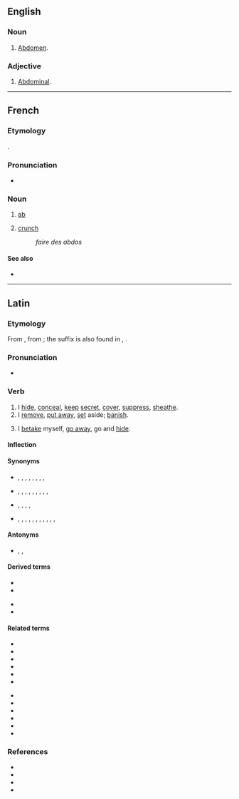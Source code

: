 {{also|Abdo}}
==English==

===Noun===
{{en-noun|-}}

# {{lb|en|medicine|colloquial}} [[abdomen|Abdomen]].
#: {{ux|en|CT chest '''abdo''' pelvis}}

===Adjective===
{{en-adj|-}}

# {{lb|en|medicine|colloquial}} [[abdominal|Abdominal]].
#: {{ux|en|'''abdo''' pain}}

----

==French==

===Etymology===
{{clipping|fr|abdominal}}.

===Pronunciation===
* {{fr-IPA}}

===Noun===
{{fr-noun|m}}

# {{lb|fr|informal|rare|_|in the singular}} [[ab]] {{gloss|abdominal muscle}}
# {{lb|fr|informal}} [[crunch]] {{gloss|abdominal exercise}}
#: ''faire des abdos''

====See also====
* {{l|fr|pec}}

----

==Latin==

===Etymology===
{{PIE root|la|dʰeh₁}}
From {{affix|la|ab-|*dō|t2=put}}, from {{etyl|ine-pro|la}} {{m|ine-pro|*dʰeh₁-||to put, place, set}}; the suffix is also found in {{m|la|crēdō}}, {{m|la|cedō}}.

===Pronunciation===
* {{la-IPA|abdō}}

===Verb===
{{la-verb|abdō|abdere|abdidī|abditum|conj=3}}

# I [[hide]], [[conceal]], [[keep]] [[secret]], [[cover]], [[suppress]], [[sheathe]].
# I [[remove]], [[put away]], [[set]] aside; [[banish]].
# {{lb|la|often with se}} I [[betake]] myself, [[go away]], go and [[hide]].

====Inflection====
{{la-conj-3rd|abd|abdid|abdit}}

====Synonyms====
* {{sense|banish}} {{l|la|ablego|ablēgō}}, {{l|la|depello|dēpellō}}, {{l|la|eximo|eximō}}, {{l|la|expello|expellō}}, {{l|la|extermino|exterminō}}, {{l|la|pello|pellō}}, {{l|la|proicio|prōiciō}}, {{l|la|relego|relēgō}}, {{l|la|submoveo|submoveō}}
* {{sense|conceal, hide}} {{l|la|abscondo|abscondō}}, {{l|la|celo|cēlō}}, {{l|la|contego|contegō}}, {{l|la|defodio|dēfodiō}}, {{l|la|dissimulo|dissimulō}}, {{l|la|occulto|occultō}}, {{l|la|operio|operiō}}, {{l|la|recondo|recondō}}, {{l|la|tego|tegō}}, {{l|la|velo|vēlō}}
* {{sense|go away}} {{l|la|abambulo|abambulō}}, {{l|la|abeo|abeō}}, {{l|la|abscedo|abscēdō}}, {{l|la|decedo|dēcēdō}}, {{l|la|discedo|discēdō}}
* {{sense|remove}} {{l|la|abduco|abdūcō}}, {{l|la|amando|āmandō}}, {{l|la|amolior|āmōlior}}, {{l|la|amoveo|āmoveō}}, {{l|la|aspello|aspellō}}, {{l|la|aufero|auferō}}, {{l|la|demoveo|dēmoveō}}, {{l|la|detraho|dētrahō}}, {{l|la|eximo|eximō}}, {{l|la|relego|relēgō}}, {{l|la|removeo|removeō}}, {{l|la|submoveo|submoveō}}

====Antonyms====
* {{sense|go away}} {{l|la|accedo|accēdō}}, {{l|la|adeo|adeō}}, {{l|la|advento|adventō}}

====Derived terms====
{{der-top}}
* {{l|la|abdite|abditē}}
* {{l|la|abditivus|abditīvus}}
{{der-mid}}
* {{l|la|abditum}}
* {{l|la|abditus}}
{{der-bottom}}

====Related terms====
{{top2}}
* {{l|la|addo|addō}}
* {{l|la|condo|condō}}
* {{l|la|dedo|dēdō}}
* {{l|la|dido|dīdō}}
* {{l|la|do|dō}}
* {{l|la|edo|ēdō}}
{{mid2}}
* {{l|la|indo|indō}}
* {{l|la|perdo|perdō}}
* {{l|la|prodo|prōdō}}
* {{l|la|reddo|reddō}}
* {{l|la|subdo|subdō}}
* {{l|la|trado|trādō}}
{{bottom}}

===References===
* {{R:L&S}}
* {{R:Elementary Lewis}}
* {{R:Gaffiot}}
* {{R:M&A}}